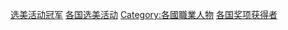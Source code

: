 {{Categories by country|nocat}}

[[Category:选美活动冠军|]]
[[Category:各国选美活动|]]
[[Category:各國職業人物|Category:各國職業人物]]
[[Category:各国奖项获得者|]]